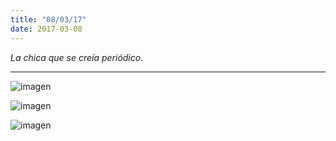 ```yaml
---
title: "08/03/17"
date: 2017-03-08
---
```


_La chica que se creía periódico._

---

![imagen](./imagenes/varios-25.jpg)

![imagen](./imagenes/varios-26.jpg)

![imagen](./imagenes/varios-27.jpg)

